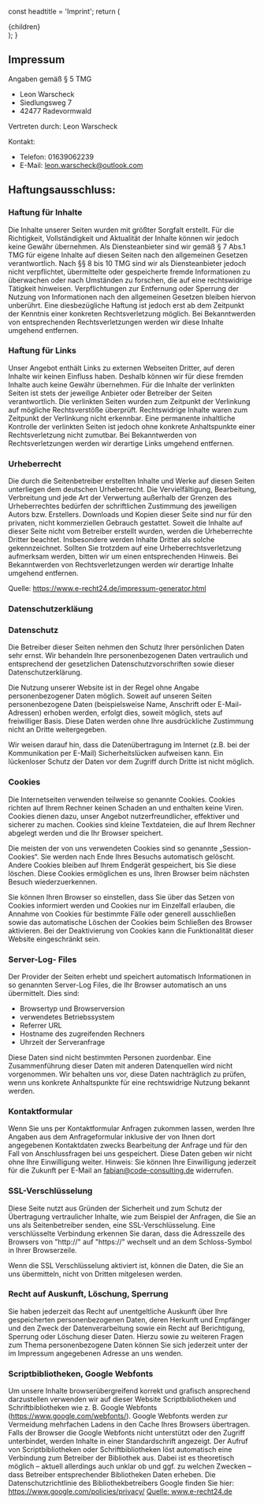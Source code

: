 
  const headtitle = 'Imprint';
  return (
    <MdxLayout>
      <Head>
        <title>{headtitle}</title>
      </Head>
      <article className="text-justify">{children}</article>
    </MdxLayout>
  );
}

## Impressum

Angaben gemäß § 5 TMG

- Leon Warscheck
- Siedlungsweg 7
- 42477 Radevormwald

Vertreten durch: Leon Warscheck

Kontakt:

- Telefon: 01639062239
- E-Mail: leon.warscheck@outlook.com

## Haftungsausschluss:

### Haftung für Inhalte

Die Inhalte unserer Seiten wurden mit größter Sorgfalt erstellt. Für die
Richtigkeit, Vollständigkeit und Aktualität der Inhalte können wir jedoch keine
Gewähr übernehmen. Als Diensteanbieter sind wir gemäß § 7 Abs.1 TMG für eigene
Inhalte auf diesen Seiten nach den allgemeinen Gesetzen verantwortlich. Nach §§
8 bis 10 TMG sind wir als Diensteanbieter jedoch nicht verpflichtet,
übermittelte oder gespeicherte fremde Informationen zu überwachen oder nach
Umständen zu forschen, die auf eine rechtswidrige Tätigkeit hinweisen.
Verpflichtungen zur Entfernung oder Sperrung der Nutzung von Informationen nach
den allgemeinen Gesetzen bleiben hiervon unberührt. Eine diesbezügliche Haftung
ist jedoch erst ab dem Zeitpunkt der Kenntnis einer konkreten Rechtsverletzung
möglich. Bei Bekanntwerden von entsprechenden Rechtsverletzungen werden wir
diese Inhalte umgehend entfernen.

### Haftung für Links

Unser Angebot enthält Links zu externen Webseiten Dritter, auf deren Inhalte wir
keinen Einfluss haben. Deshalb können wir für diese fremden Inhalte auch keine
Gewähr übernehmen. Für die Inhalte der verlinkten Seiten ist stets der jeweilige
Anbieter oder Betreiber der Seiten verantwortlich. Die verlinkten Seiten wurden
zum Zeitpunkt der Verlinkung auf mögliche Rechtsverstöße überprüft.
Rechtswidrige Inhalte waren zum Zeitpunkt der Verlinkung nicht erkennbar. Eine
permanente inhaltliche Kontrolle der verlinkten Seiten ist jedoch ohne konkrete
Anhaltspunkte einer Rechtsverletzung nicht zumutbar. Bei Bekanntwerden von
Rechtsverletzungen werden wir derartige Links umgehend entfernen.

### Urheberrecht

Die durch die Seitenbetreiber erstellten Inhalte und Werke auf diesen Seiten
unterliegen dem deutschen Urheberrecht. Die Vervielfältigung, Bearbeitung,
Verbreitung und jede Art der Verwertung außerhalb der Grenzen des Urheberrechtes
bedürfen der schriftlichen Zustimmung des jeweiligen Autors bzw. Erstellers.
Downloads und Kopien dieser Seite sind nur für den privaten, nicht kommerziellen
Gebrauch gestattet. Soweit die Inhalte auf dieser Seite nicht vom Betreiber
erstellt wurden, werden die Urheberrechte Dritter beachtet. Insbesondere werden
Inhalte Dritter als solche gekennzeichnet. Sollten Sie trotzdem auf eine
Urheberrechtsverletzung aufmerksam werden, bitten wir um einen entsprechenden
Hinweis. Bei Bekanntwerden von Rechtsverletzungen werden wir derartige Inhalte
umgehend entfernen.

Quelle: https://www.e-recht24.de/impressum-generator.html

### Datenschutzerkläung

### Datenschutz

Die Betreiber dieser Seiten nehmen den Schutz Ihrer persönlichen Daten sehr
ernst. Wir behandeln Ihre personenbezogenen Daten vertraulich und entsprechend
der gesetzlichen Datenschutzvorschriften sowie dieser Datenschutzerklärung.

Die Nutzung unserer Website ist in der Regel ohne Angabe personenbezogener Daten
möglich. Soweit auf unseren Seiten personenbezogene Daten (beispielsweise Name,
Anschrift oder E-Mail-Adressen) erhoben werden, erfolgt dies, soweit möglich,
stets auf freiwilliger Basis. Diese Daten werden ohne Ihre ausdrückliche
Zustimmung nicht an Dritte weitergegeben.

Wir weisen darauf hin, dass die Datenübertragung im Internet (z.B. bei der
Kommunikation per E-Mail) Sicherheitslücken aufweisen kann. Ein lückenloser
Schutz der Daten vor dem Zugriff durch Dritte ist nicht möglich.

### Cookies

Die Internetseiten verwenden teilweise so genannte Cookies. Cookies richten auf
Ihrem Rechner keinen Schaden an und enthalten keine Viren. Cookies dienen dazu,
unser Angebot nutzerfreundlicher, effektiver und sicherer zu machen. Cookies
sind kleine Textdateien, die auf Ihrem Rechner abgelegt werden und die Ihr
Browser speichert.

Die meisten der von uns verwendeten Cookies sind so genannte „Session-Cookies“.
Sie werden nach Ende Ihres Besuchs automatisch gelöscht. Andere Cookies bleiben
auf Ihrem Endgerät gespeichert, bis Sie diese löschen. Diese Cookies ermöglichen
es uns, Ihren Browser beim nächsten Besuch wiederzuerkennen.

Sie können Ihren Browser so einstellen, dass Sie über das Setzen von Cookies
informiert werden und Cookies nur im Einzelfall erlauben, die Annahme von
Cookies für bestimmte Fälle oder generell ausschließen sowie das automatische
Löschen der Cookies beim Schließen des Browser aktivieren. Bei der Deaktivierung
von Cookies kann die Funktionalität dieser Website eingeschränkt sein.

### Server-Log- Files

Der Provider der Seiten erhebt und speichert automatisch Informationen in so
genannten Server-Log Files, die Ihr Browser automatisch an uns übermittelt. Dies
sind:

- Browsertyp und Browserversion
- verwendetes Betriebssystem
- Referrer URL
- Hostname des zugreifenden Rechners
- Uhrzeit der Serveranfrage

Diese Daten sind nicht bestimmten Personen zuordenbar. Eine Zusammenführung
dieser Daten mit anderen Datenquellen wird nicht vorgenommen. Wir behalten uns
vor, diese Daten nachträglich zu prüfen, wenn uns konkrete Anhaltspunkte für
eine rechtswidrige Nutzung bekannt werden.

### Kontaktformular

Wenn Sie uns per Kontaktformular Anfragen zukommen lassen, werden Ihre Angaben
aus dem Anfrageformular inklusive der von Ihnen dort angegebenen Kontaktdaten
zwecks Bearbeitung der Anfrage und für den Fall von Anschlussfragen bei uns
gespeichert. Diese Daten geben wir nicht ohne Ihre Einwilligung weiter. Hinweis:
Sie können Ihre Einwilligung jederzeit für die Zukunft per E-Mail an
fabian@code-consulting.de widerrufen.

### SSL-Verschlüsselung

Diese Seite nutzt aus Gründen der Sicherheit und zum Schutz der Übertragung
vertraulicher Inhalte, wie zum Beispiel der Anfragen, die Sie an uns als
Seitenbetreiber senden, eine SSL-Verschlüsselung. Eine verschlüsselte Verbindung
erkennen Sie daran, dass die Adresszeile des Browsers von "http://" auf
"https://" wechselt und an dem Schloss-Symbol in Ihrer Browserzeile.

Wenn die SSL Verschlüsselung aktiviert ist, können die Daten, die Sie an uns
übermitteln, nicht von Dritten mitgelesen werden.

### Recht auf Auskunft, Löschung, Sperrung

Sie haben jederzeit das Recht auf unentgeltliche Auskunft über Ihre
gespeicherten personenbezogenen Daten, deren Herkunft und Empfänger und den
Zweck der Datenverarbeitung sowie ein Recht auf Berichtigung, Sperrung oder
Löschung dieser Daten. Hierzu sowie zu weiteren Fragen zum Thema
personenbezogene Daten können Sie sich jederzeit unter der im Impressum
angegebenen Adresse an uns wenden.

### Scriptbibliotheken, Google Webfonts

Um unsere Inhalte browserübergreifend korrekt und grafisch ansprechend
darzustellen verwenden wir auf dieser Website Scriptbibliotheken und
Schriftbibliotheken wie z. B. Google Webfonts
(https://www.google.com/webfonts/). Google Webfonts werden zur Vermeidung
mehrfachen Ladens in den Cache Ihres Browsers übertragen. Falls der Browser die
Google Webfonts nicht unterstützt oder den Zugriff unterbindet, werden Inhalte
in einer Standardschrift angezeigt. Der Aufruf von Scriptbibliotheken oder
Schriftbibliotheken löst automatisch eine Verbindung zum Betreiber der
Bibliothek aus. Dabei ist es theoretisch möglich – aktuell allerdings auch
unklar ob und ggf. zu welchen Zwecken – dass Betreiber entsprechender
Bibliotheken Daten erheben. Die Datenschutzrichtlinie des Bibliothekbetreibers
Google finden Sie hier: https://www.google.com/policies/privacy/ <a href="
https://www.e-recht24.de/musterdatenschutzerklaerung.html
">Quelle: www.e-recht24.de</a>
